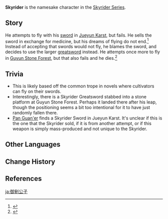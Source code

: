 {{Character Infobox
|type             = Mentioned
|region           = Liyue
}}
'''Skyrider''' is the namesake character in the [[Skyrider Series]].

==Story==
He attempts to fly with his [[Skyrider Sword|sword]] in [[Jueyun Karst]], but fails. He sells the sword in exchange for medicine, but his dreams of flying do not end.<ref>{{Ref/Weapon|Skyrider Sword}}</ref> Instead of accepting that swords would not fly, he blames the sword, and decides to use the larger [[Skyrider Greatsword|greatsword]] instead. He attempts once more to fly in [[Guyun Stone Forest]], but that also fails and he dies.<ref>{{Ref/Weapon|Skyrider Greatsword}}</ref>

==Trivia==
* This is likely based off the common trope in ''{{W|Xianxia (genre)|xianxia}}'' novels where cultivators can fly on their swords.
* Interestingly, there is a Skyrider Greatsword stabbed into a stone platform at Guyun Stone Forest. Perhaps it landed there after his leap, though the positioning seems a bit too intentional for it to have just randomly fallen there.
* [[Pan Guan'er]] finds a Skyrider Sword in Jueyun Karst. It's unclear if this is the one that the Skyrider sold, if it is from another attempt, or if this weapon is simply mass-produced and not unique to the Skyrider.

==Other Languages==
{{Other Languages
|en      = Skyrider
|zhs     = 御剑公子
|zhs_rm  = Yùjiàn Gōngzǐ
|zht     = 御劍公子
|zht_rm  = Yùjiàn Gōngzǐ
|zh_tl   = Swordriding Young Noble
|ja      = 御剣公子
|ja_rm   = Gyoken Koushi{{Assumed}}
|ja_tl   = Swordriding Young Noble{{Sino|ja}}
|ko      = {{tt|어검|御劍}} {{tt|공자|公子}}
|ko_rm   = Eogeom Gongja
|ko_tl   = Swordriding Young Noble{{Sino|ko}}
|es      = <!--cierta persona / maestro de la espada / noble-->
|es_tl   = 
|fr      = <!--quelqu'un / maître épéiste / jeune épéiste-->
|fr_tl   = 
|ru      = Небесный Всадник
|ru_tl   = Skyrider
|th      = Skyrider
|vi      = {{tt|Ngự Kiếm Công Tử|御劍公子}}
|vi_tl   = Swordriding Young Noble{{Sino|vi}}
|de      = Schwertprinz
|de_tl   = Sword Prince
|id      = Skyrider
|pt      = Skyrider
|tr      = 
|it      = 
}}

==Change History==
{{Change History|introduced=1.0}}

==References==
{{Reflist}}

[[ja:御剣公子]]